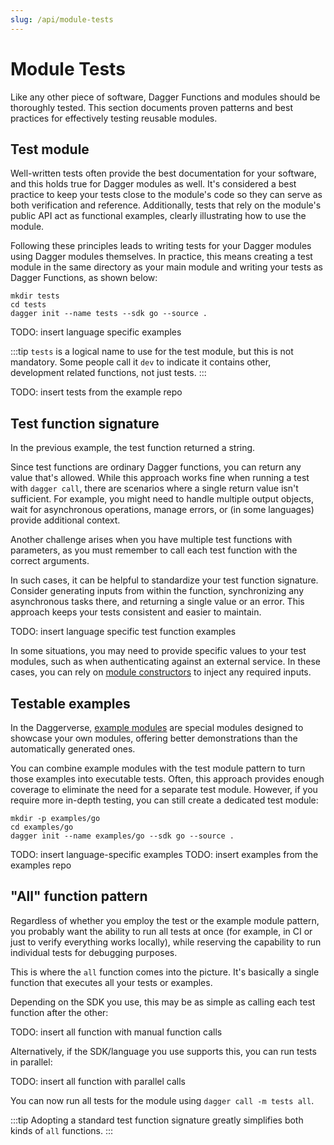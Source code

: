 ```yaml
---
slug: /api/module-tests
---
```



# Module Tests

Like any other piece of software, Dagger Functions and modules should be thoroughly tested. This section documents proven patterns and best practices for effectively testing reusable modules.

## Test module

Well-written tests often provide the best documentation for your software, and this holds true for Dagger modules as well. It's considered a best practice to keep your tests close to the module's code so they can serve as both verification and reference. Additionally, tests that rely on the module's public API act as functional examples, clearly illustrating how to use the module.

Following these principles leads to writing tests for your Dagger modules using Dagger modules themselves. In practice, this means creating a test module in the same directory as your main module and writing your tests as Dagger Functions, as shown below:

```shell
mkdir tests
cd tests
dagger init --name tests --sdk go --source .
```

TODO: insert language specific examples

:::tip
`tests` is a logical name to use for the test module, but this is not mandatory. Some people call it `dev` to indicate it contains other, development related functions, not just tests.
:::

TODO: insert tests from the example repo

## Test function signature

In the previous example, the test function returned a string.

Since test functions are ordinary Dagger functions, you can return any value that's allowed. While this approach works fine when running a test with `dagger call`, there are scenarios where a single return value isn't sufficient. For example, you might need to handle multiple output objects, wait for asynchronous operations, manage errors, or (in some languages) provide additional context.

Another challenge arises when you have multiple test functions with parameters, as you must remember to call each test function with the correct arguments.

In such cases, it can be helpful to standardize your test function signature. Consider generating inputs from within the function, synchronizing any asynchronous tasks there, and returning a single value or an error. This approach keeps your tests consistent and easier to maintain.

TODO: insert language specific test function examples

In some situations, you may need to provide specific values to your test modules, such as when authenticating against an external service. In these cases, you can rely on [module constructors](./constructors.mdx) to inject any required inputs.

## Testable examples

In the Daggerverse, [example modules](https://docs.dagger.io/api/daggerverse#examples) are special modules designed to showcase your own modules, offering better demonstrations than the automatically generated ones.

You can combine example modules with the test module pattern to turn those examples into executable tests. Often, this approach provides enough coverage to eliminate the need for a separate test module. However, if you require more in-depth testing, you can still create a dedicated test module:

```shell
mkdir -p examples/go
cd examples/go
dagger init --name examples/go --sdk go --source .
```

TODO: insert language-specific examples
TODO: insert examples from the examples repo

## "All" function pattern

Regardless of whether you employ the test or the example module pattern, you probably want the ability to run all tests at once (for example, in CI or just to verify everything works locally), while reserving the capability to run individual tests for debugging purposes.

This is where the `all` function comes into the picture. It's basically a single function that executes all your tests or examples.

Depending on the SDK you use, this may be as simple as calling each test function after the other:

TODO: insert all function with manual function calls

Alternatively, if the SDK/language you use supports this, you can run tests in parallel:

TODO: insert all function with parallel calls

You can now run all tests for the module using `dagger call -m tests all`.

:::tip
Adopting a standard test function signature greatly simplifies both kinds of `all` functions.
:::
